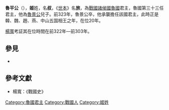 {{Emperorcn box|圖像=
|名称=魯平公
|姓名=姬叔
|謚号=平公
|陵墓=不明
|政權=[[魯國|魯國]]
|出生日期=？
|逝世日期=前303年
|在位=前322年—前303年
}}

'''魯平公'''（{{bd|？||前303年||catIdx=J姬}}），'''姬'''姓，名'''叔'''，《[[世本|世本]]》名'''旅'''，為[[戰國|戰國]][[諸侯國|諸侯國]][[魯國|魯國]]君主，魯國第三十三任君主，他為[[魯景公|魯景公]]兒子。前323年，魯景公卒，他承襲擔任該國君主，此時正是韓、魏、趙、燕、中山五国相王之年，在位20年。

[[楊寬|楊寬]]考証其在位時間在前322年—前303年。

{{start box}}
{{s-before|[[魯景公|魯景公]]}}
{{s-title|[[戰國|戰國]][[魯國|魯國]]君主|前322年－前303年}}
{{s-after|[[魯後文公|魯文公]]}}
{{end box}}
{{鲁国君主}}

==參見==

*{{wikisource history link|史記|033|魯元公、魯穆公、魯共公、魯康公、魯景公、魯平公}}
==參考文獻==

*楊寬：《戰國史》

[[Category:魯國君主|Category:魯國君主]]
[[Category:戰國人|Category:戰國人]]
[[Category:姬姓|Category:姬姓]]